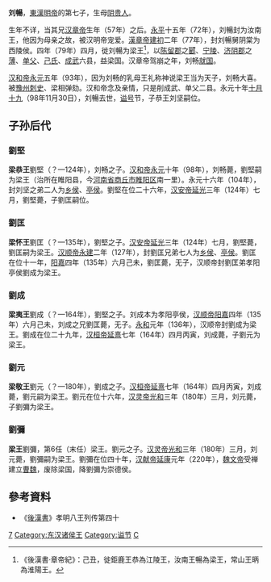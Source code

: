 {{Otheruses|劉暢}}
'''刘暢'''{{BD|1世纪|57年后|98年|11月30日|catIdx=L}}，[[東漢|東漢]][[汉明帝|明帝]]的第七子，生母[[阴贵人_(汉明帝)|阴贵人]]。

生年不详，当其兄[[汉章帝|汉章帝]]生年（57年）之后。[[永平_(东汉)|永平]]十五年（72年），刘暢封为汝南王，他因为母亲之故，被汉明帝宠爱。[[漢章帝|漢章帝]][[建初_(东汉)|建初]]二年（77年），封刘暢舅阴棠为西陵侯。四年（79年）四月，徙刘暢为梁王<ref>《後漢書·章帝紀》：己丑，徙鉅鹿王恭為江陵王，汝南王暢為梁王，常山王昞為淮陽王。</ref>，以[[陈留郡|陈留郡]]之[[郾城区|郾]]、[[宁陵县|宁陵]]、[[济阴郡|济阴郡]]之[[薄县|薄]]、[[单县|单父]]、[[己氏县|己氏]]、[[成武县|成武]]六县，益梁国。汉章帝驾崩之年，刘畅[[就国|就国]]。

[[汉和帝|汉和帝]][[永元_(东汉)|永元]]五年（93年），因为刘畅的乳母王礼称神说梁王当为天子，刘畅大喜。被[[豫州刺史部|豫州]][[刺史|刺史]]、梁相弹劾。汉和帝念及亲情，只是削成武、单父二县。永元十年[[十月十九|十月十九]]（98年11月30日），刘暢去世，[[谥号|谥号]]节，子恭王刘坚嗣位。
==子孙后代==
===劉堅===
'''梁恭王'''劉堅（？—124年），刘畅之子。[[汉和帝|汉和帝]][[永元_(东汉)|永元]]十年（98年），刘畅薨，劉堅嗣为梁王（治所在睢阳县，今[[河南省|河南省]][[商丘市|商丘市]][[睢阳区|睢阳区]]南一里）。永元十六年（104年），封刘坚之弟二人为[[乡侯|乡侯]]、[[亭侯|亭侯]]。劉堅在位二十六年，[[汉安帝|汉安帝]][[延光|延光]]三年（124年）七月，劉堅薨，子劉匡嗣位。
===劉匡===
'''梁怀王'''劉匡（？—135年），劉堅之子。[[汉安帝|汉安帝]][[延光|延光]]三年（124年）七月，劉堅薨，劉匡嗣为梁王。[[汉顺帝|汉顺帝]][[永建_(东汉)|永建]]二年（127年），封劉匡兄弟七人为[[乡侯|乡侯]]、[[亭侯|亭侯]]。劉匡在位十一年，[[阳嘉|阳嘉]]四年（135年）六月己未，劉匡薨，无子，汉顺帝封劉匡弟孝阳亭侯劉成为梁王。
===劉成===
'''梁夷王'''劉成（？—164年），劉堅之子。刘成本为孝阳亭侯，[[汉顺帝|汉顺帝]][[阳嘉|阳嘉]]四年（135年）六月己未，刘成之兄劉匡薨，无子。[[永和_(东汉)|永和]]元年（136年），汉顺帝封劉成为梁王。劉成在位二十九年，[[汉桓帝|汉桓帝]][[延熹|延熹]]七年（164年）四月丙寅，刘成薨，子劉元为梁王。
===劉元===
'''梁敬王'''劉元（？—180年），劉成之子。[[汉桓帝|汉桓帝]][[延熹|延熹]]七年（164年）四月丙寅，刘成薨，劉元嗣为梁王。劉元在位十六年，[[汉灵帝|汉灵帝]][[光和|光和]]三年（180年）三月，刘元薨，子劉彌为梁王。
===劉彌===
'''梁王'''劉彌，第6任（末任）梁王。劉元之子。[[汉灵帝|汉灵帝]][[光和|光和]]三年（180年）三月，刘元薨，劉彌嗣为梁王。劉彌在位四十年，[[汉献帝|汉献帝]][[延康_(东汉)|延康]]元年（220年），[[魏文帝|魏文帝]]受禅建立[[曹魏|曹魏]]，废除梁国，降劉彌为崇德侯。
==參考資料==
{{reflist}}
*《[[後漢書|後漢書]]》孝明八王列传第四十

{{start box}}
{{s-before|無}}
{{s-title|[[東漢|東漢]][[汝南国|汝南王]]|72年－79年在位}}
{{s-after|無}}
{{s-before|無}}
{{s-title|[[東漢|東漢]][[梁國_(漢朝)|梁王]]|79年－98年在位}}
{{s-after|[[劉堅_(梁王)|刘坚]]}}
{{end box}}


[[Category:汉明帝皇子|7]]
[[Category:东汉诸侯王|Category:东汉诸侯王]]
[[Category:谥节|Category:谥节]]
[[Category:刘姓|C]]
